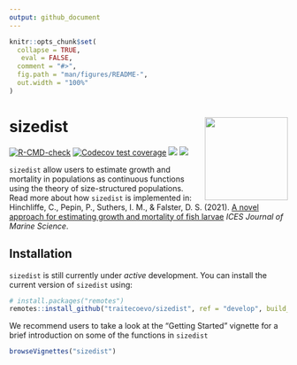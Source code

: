 ```yaml
---
output: github_document
---
```


<!-- README.md is generated from README.Rmd. Please edit that file -->

```r
knitr::opts_chunk$set(
  collapse = TRUE,
   eval = FALSE,
  comment = "#>",
  fig.path = "man/figures/README-",
  out.width = "100%"
)
```

# sizedist <img src="inst/figures/sizedist_2.png" align="right" alt="" width="150" />

<!-- badges: start -->
[![R-CMD-check](https://github.com/traitecoevo/sizedist/workflows/R-CMD-check/badge.svg)](https://github.com/traitecoevo/sizedist/actions)
[![Codecov test coverage](https://codecov.io/gh/traitecoevo/sizedist/branch/develop/graph/badge.svg)](https://codecov.io/gh/traitecoevo/sizedist?branch=master)
[![](https://img.shields.io/badge/lifecycle-experimental-orange.svg)](https://lifecycle.r-lib.org/articles/stages.html#experimental)
[![](https://img.shields.io/badge/doi-10.1093/icesjms/fsab161-yellow.svg)](https://doi.org/10.1093/icesjms/fsab161)
<!-- badges: end -->

`sizedist` allow users to estimate growth and mortality in populations as continuous functions using the theory of size-structured populations. Read more about how `sizedist` is implemented in: 
Hinchliffe, C., Pepin, P., Suthers, I. M., & Falster, D. S. (2021). [A novel approach for estimating growth and mortality of fish larvae](https://academic.oup.com/icesjms/advance-article/doi/10.1093/icesjms/fsab161/6364353?login=true) *ICES Journal of Marine Science*.

## Installation

`sizedist` is still currently under *active* development. You can install the current version of `sizedist` using:

```r
# install.packages("remotes")
remotes::install_github("traitecoevo/sizedist", ref = "develop", build_vignettes = TRUE)
```

We recommend users to take a look at the "Getting Started" vignette for a brief introduction on some of the functions in `sizedist`

```r
browseVignettes("sizedist")
```
